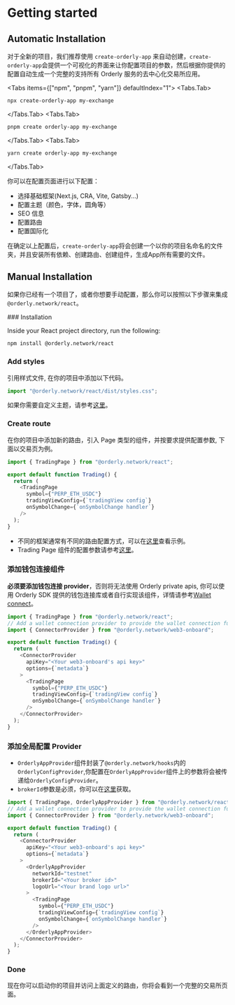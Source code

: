
# Getting started


## Automatic Installation

对于全新的项目，我们推荐使用 `create-orderly-app` 来自动创建，`create-orderly-app`会提供一个可视化的界面来让你配置项目的参数，然后根据你提供的配置自动生成一个完整的支持所有 Orderly 服务的去中心化交易所应用。

<Tabs items={["npm", "pnpm", "yarn"]} defaultIndex="1">
  <Tabs.Tab>

  ```sh copy 
  npx create-orderly-app my-exchange 
  ```

  </Tabs.Tab>
  <Tabs.Tab>

  ```sh copy 
  pnpm create orderly-app my-exchange 
  ```

  </Tabs.Tab>
  <Tabs.Tab>

  ```sh copy 
  yarn create orderly-app my-exchange 
  ```
  
  </Tabs.Tab>
</Tabs>

你可以在配置页面进行以下配置：

- 选择基础框架(Next.js, CRA, Vite, Gatsby...)
- 配置主题（颜色，字体，圆角等）
- SEO 信息
- 配置路由
- 配置国际化

在确定以上配置后，`create-orderly-app`将会创建一个以你的项目名命名的文件夹，并且安装所有依赖、创建路由、创建组件，生成App所有需要的文件。

## Manual Installation

如果你已经有一个项目了，或者你想要手动配置，那么你可以按照以下步骤来集成`@orderly.network/react`。

<Steps>
### Installation
 
Inside your React project directory, run the following:

```sh npm2yarn copy
npm install @orderly.network/react
```

### Add styles

引用样式文件, 在你的项目中添加以下代码。

```typescript copy
import "@orderly.network/react/dist/styles.css";
```

如果你需要自定义主题，请参考[这里](/docs/theming)。

### Create route

在你的项目中添加新的路由，引入 Page 类型的组件，并按要求提供配置参数, 下面以交易页为例。

```typescript filename="trading.tsx" copy
import { TradingPage } from "@orderly.network/react";

export default function Trading() {
  return (
    <TradingPage
      symbol={"PERP_ETH_USDC"}
      tradingViewConfig={`tradingView config`}
      onSymbolChange={`onSymbolChange handler`}
    />
  );
}
```

- 不同的框架通常有不同的路由配置方式，可以在[这里](/components/frameworks/next)查看示例。
- Trading Page 组件的配置参数请参考[这里](/docs/trading-page)。

### 添加钱包连接组件

**必须要添加钱包连接 provider**，否则将无法使用 Orderly private apis, 你可以使用 Orderly SDK 提供的钱包连接库或者自行实现该组件，详情请参考[Wallet connect](/)。

```typescript filename="trading.tsx" {7-10,16} copy
import { TradingPage } from "@orderly.network/react";
// Add a wallet connection provider to provide the wallet connection function for the app
import { ConnectorProvider } from "@orderly.network/web3-onboard";

export default function Trading() {
  return (
    <ConnectorProvider
      apiKey="<Your web3-onboard's api key>"
      options={`metadata`}
    >
      <TradingPage
        symbol={"PERP_ETH_USDC"}
        tradingViewConfig={`tradingView config`}
        onSymbolChange={`onSymbolChange handler`}
      />
    </ConnectorProvider>
  );
}
```

### 添加全局配置 Provider

- `OrderlyAppProvider`组件封装了`@orderly.network/hooks`内的`OrderlyConfigProvider`,你配置在`OrderlyAppProvider`组件上的参数将会被传递给`OrderlyConfigProvider`。
- `brokerId`参数是必须，你可以在[这里](mailto:product@orderly.network)获取。

```typescript filename="trading.tsx" {11-15,21} copy
import { TradingPage, OrderlyAppProvider } from "@orderly.network/react";
// Add a wallet connection provider to provide the wallet connection function for the app
import { ConnectorProvider } from "@orderly.network/web3-onboard";

export default function Trading() {
  return (
    <ConnectorProvider
      apiKey="<Your web3-onboard's api key>"
      options={`metadata`}
    >
      <OrderlyAppProvider
        networkId="testnet"
        brokerId="<Your broker id>"
        logoUrl="<Your brand logo url>"
      >
        <TradingPage
          symbol={"PERP_ETH_USDC"}
          tradingViewConfig={`tradingView config`}
          onSymbolChange={`onSymbolChange handler`}
        />
      </OrderlyAppProvider>
    </ConnectorProvider>
  );
}
```

### Done

现在你可以启动你的项目并访问上面定义的路由，你将会看到一个完整的交易所页面。

</Steps>

